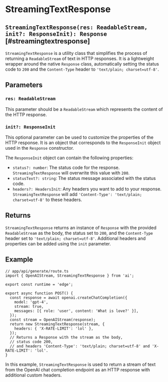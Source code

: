 # StreamingTextResponse

## `StreamingTextResponse(res: ReadableStream, init?: ResponseInit): Response` [#streamingtextresponse]

`StreamingTextResponse` is a utility class that simplifies the process of returning a `ReadableStream` of text in HTTP responses. It is a lightweight wrapper around the native `Response` class, automatically setting the status code to `200` and the `Content-Type` header to `'text/plain; charset=utf-8'`.

## Parameters

### `res: ReadableStream`

This parameter should be a `ReadableStream` which represents the content of the HTTP response.

### `init?: ResponseInit`

This optional parameter can be used to customize the properties of the HTTP response. It is an object that corresponds to the `ResponseInit` object used in the `Response` constructor.

The `ResponseInit` object can contain the following properties:

- `status?: number`: The status code for the response. `StreamingTextResponse` will overwrite this value with `200`.
- `statusText?: string`: The status message associated with the status code.
- `headers?: HeadersInit`: Any headers you want to add to your response. `StreamingTextResponse` will add `'Content-Type': 'text/plain; charset=utf-8'` to these headers.

## Returns

`StreamingTextResponse` returns an instance of `Response` with the provided `ReadableStream` as the body, the status set to `200`, and the `Content-Type` header set to `'text/plain; charset=utf-8'`. Additional headers and properties can be added using the `init` parameter.

## Example

```tsx
// app/api/generate/route.ts
import { OpenAIStream, StreamingTextResponse } from 'ai';

export const runtime = 'edge';

export async function POST() {
  const response = await openai.createChatCompletion({
    model: 'gpt-4',
    stream: true,
    messages: [{ role: 'user', content: 'What is love?' }],
  });
  const stream = OpenAIStream(response);
  return new StreamingTextResponse(stream, {
    headers: { 'X-RATE-LIMIT': 'lol' },
  });
  // Returns a Response with the stream as the body,
  // status code 200,
  // and headers 'Content-Type': 'text/plain; charset=utf-8' and 'X-RATE-LIMIT': 'lol'.
}
```

In this example, `StreamingTextResponse` is used to return a stream of text from the OpenAI chat completion endpoint as an HTTP response with additional custom headers.
